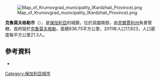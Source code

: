 [[Image:Map_of_Krumovgrad_municipality_(Kardzhali_Province).png|thumb]]

'''克魯莫夫格勒市'''（{{lang-bg|Крумовград}}），是[[保加利亞|保加利亞]]的城鎮，位於該國南部，由[[克爾賈利州|克爾賈利州]]負責管轄，首府設於[[克魯莫夫格勒|克魯莫夫格勒]]，面積836.75平方公里，2011年人口17,823，人口密度每平方公里21.3人。

{{Coord|41|28|N|25|39|E|display=title}}

==參考資料==
*{{URL|http://www.krumovgrad.bg}}

{{Bulgaria-geo-stub}}
[[Category:保加利亞城市|Category:保加利亞城市]]
